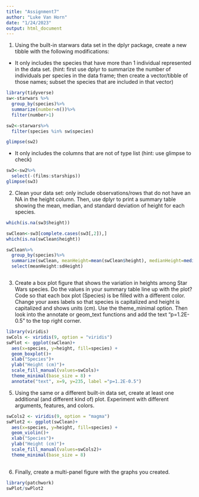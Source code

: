 ```yaml
---
title: "Assignment7"
author: "Luke Van Horn"
date: "1/24/2023"
output: html_document
---
```


1. Using the built-in starwars data set in the dplyr package, create a new tibble with the following modifications:  

+ It only includes the species that have more than 1 individual represented in the data set. (hint: first use dplyr to summarize the number of individuals per species in the data frame; then create a vector/tibble of those names; subset the species that are included in that vector)  
```r
library(tidyverse)
sw<-starwars %>%
  group_by(species)%>%
  summarize(number=n())%>%
  filter(number>1)

sw2<-starwars%>%
  filter(species %in% sw$species)

glimpse(sw2)
```

+ It only includes the columns that are not of type list (hint: use glimpse to check)  
```r
sw3<-sw2%>%
  select(-(films:starships))
glimpse(sw3)

```

2. Clean your data set: only include observations/rows that do not have an NA in the height column. Then, use dplyr to print a summary table showing the mean, median, and standard deviation of height for each species.  
```r
which(is.na(sw3$height))

swClean<-sw3[complete.cases(sw3[,2]),]
which(is.na(swClean$height))

swClean%>%
  group_by(species)%>%
  summarize(swClean, meanHeight=mean(swClean$height), medianHeight=median(swClean$height), sdHeight=sd(swClean$height))%>%
  select(meanHeight:sdHeight)



```

3. Create a box plot figure that shows the variation in heights among Star Wars species. Do the values in your summary table line up with the plot? Code so that each box plot (Species) is be filled with a different color. Change your axes labels so that species is capitalized and height is capitalized and shows units (cm). Use the theme_minimal option. Then look into the annotate or geom_text functions and add the text “p=1.2E-0.5” to the top right corner.
```r
library(viridis)
swCols <- viridis(9, option = "viridis")
swPlot <- ggplot(swClean)+
  aes(x=species, y=height, fill=species) +
  geom_boxplot()+
  xlab("Species")+
  ylab("Height (cm)")+
  scale_fill_manual(values=swCols)+
  theme_minimal(base_size = 8) +
  annotate("text", x=9, y=235, label ="p=1.2E-0.5") 

```
5. Using the same or a different built-in data set, create at least one additional (and different kind of) plot. Experiment with different arguments, features, and colors.
```r
swCols2 <- viridis(9, option = "magma")
swPlot2 <- ggplot(swClean)+
  aes(x=species, y=height, fill=species) +
  geom_violin()+
  xlab("Species")+
  ylab("Height (cm)")+
  scale_fill_manual(values=swCols2)+
  theme_minimal(base_size = 8) 
 
```


6. Finally, create a multi-panel figure with the graphs you created.

```r
library(patchwork)
swPlot/swPlot2
```

